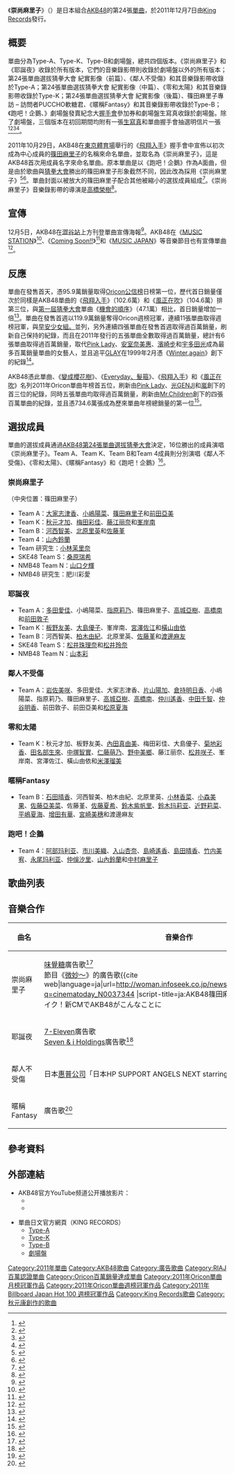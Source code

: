 {{NoteTA
|T=zh-hans:高高在上的麻里子;zh-hant:崇尚麻里子
|1=zh-hans:高高在上的麻里子;zh-hant:崇尚麻里子
}}
{{Infobox Single 
| Name           = 《崇尚麻里子》
| Caption        = 通常盘/Type-A
| Artist         = [[AKB48|AKB48]]
| Album          = [[1830m|1830m]]
| Cover          = 上からマリコ.jpg
| A-side         = 《崇尚麻里子》
| B-side         = 《耶誕夜》<br/>《鄰人不受傷》<br/>《零和太陽》<br/>《暱稱Fantasy》<br/>《跑吧！企鵝》
| Released       = 2011年12月7日
| Format         = [[單曲|單曲]]
| Recorded       = 2011年<br />{{JPN}}  
| Genre          = [[J-POP|J-POP]]
| Length         = 24:50（Type-A）<br/>26:19（Type-K）<br/>24:44（Type-B）
| Label          = [[King_Records|King Records]]
| Writer         = [[秋元康|秋元康]]（作詞）<br>川浦正大（作曲 #1）<br>奧田もとい（作曲 #2）<br>佐佐木裕（作曲 Type-A #3）<br>俊龍（作曲 Type-K #3）<br>小川コータ（作曲 Type-B #3）<br>[[織田哲郎|織田哲郎]]（作曲 劇場盤 #3）
| Producer       = 秋元康
| Certification  = *百萬（唱片，[[日本唱片協會|日本唱片協會]]）
*金（手機全曲下載、電腦下載，日本唱片協會）
| Chart position = *[[Oricon公信榜|Oricon]]：
** 單曲週榜第1名
** 單曲月榜第1名
** 單曲年榜第4名<small>（2011年）</small>
* [[日本告示牌|Billboard Japan]]：
** [[日本熱門100金曲榜|Hot 100]]週榜第1名
** Hot Top Airplay週榜第2名
** Hot Singles Sales週榜第1名
** Adult Contemporary Airplay週榜第1名
* [[RIAJ付費音樂下載榜|RIAJ付費音樂下載榜]]：
** 3位
| Last single    = 《[[風正在吹|風正在吹]]》<br/>（2011年）
| This single    = 《'''崇尚麻里子'''》<br/>（2011年）
| Next single    = 《[[GIVE_ME_FIVE!|GIVE ME FIVE!]]》<br/>（2012年）
| Misc           = 
}}
《'''崇尚麻里子'''》（{{lang-ja|上からマリコ}}）是日本組合[[AKB48|AKB48]]的第24張[[單曲|單曲]]，於2011年12月7日由[[King_Records|King Records]]發行。

== 概要 ==
單曲分為Type-A、Type-K、Type-B和劇場盤，總共四個版本。《崇尚麻里子》和《耶誕夜》收錄於所有版本，它們的音樂錄影帶則收錄於劇場盤以外的所有版本；第24張單曲選拔猜拳大會 紀實影像（前篇）、《鄰人不受傷》和其音樂錄影帶收錄於Type-A；第24張單曲選拔猜拳大會 紀實影像（中篇）、《零和太陽》和其音樂錄影帶收錄於Type-K；第24張單曲選拔猜拳大會 紀實影像（後篇）、篠田麻里子專訪 – 訪問者PUCCHO軟糖君、《暱稱Fantasy》和其音樂錄影帶收錄於Type-B；《跑吧！企鵝、》劇場盤發賣紀念大[[握手會|握手會]]參加券和劇場盤生寫真收錄於劇場盤。除了劇場盤，三個版本在初回期間均附有一張[[生寫真|生寫真]]和單曲握手會抽選明信片一張<ref>{{cite web |language=ja |url=http://www.kingrecords.co.jp/cs/g/gKIZM-135/ |script-title=ja:上からマリコ＜Ｔｙｐｅ－Ａ＞（マキシ＋ＤＶＤ複合） |publisher=[[King_Records|King Records]] |date=2011-12-07 |accessdate=2011-12-13 |archive-date=2019-11-30 |archive-url=https://web.archive.org/web/20191130192505/https://www.kingrecords.co.jp/cs/g/gKIZM-135/ |dead-url=no }}</ref><ref>{{cite web |language=ja |url=http://www.kingrecords.co.jp/cs/g/gKIZM-137/ |script-title=ja:上からマリコ＜Ｔｙｐｅ－Ｋ＞（マキシ＋ＤＶＤ複合） |publisher=[[King_Records|King Records]] |date=2011-12-07 |accessdate=2011-12-13 |archive-date=2019-11-30 |archive-url=https://web.archive.org/web/20191130105844/https://www.kingrecords.co.jp/cs/g/gKIZM-137/ |dead-url=no }}</ref><ref>{{cite web |language=ja |url=http://www.kingrecords.co.jp/cs/g/gKIZM-139/ |script-title=ja:上からマリコ＜Ｔｙｐｅ－Ｂ＞（マキシ＋ＤＶＤ複合） |publisher=[[King_Records|King Records]] |date=2011-12-07 |accessdate=2011-12-13 |archive-date=2019-11-30 |archive-url=https://web.archive.org/web/20191130222101/https://www.kingrecords.co.jp/cs/g/gKIZM-139/ |dead-url=no }}</ref><ref>{{cite web |language=ja |url=http://www.kingrecords.co.jp/cs/g/gNMAX-1121/ |script-title=ja:上からマリコ　　【劇場盤】 |publisher=[[King_Records|King Records]] |date=2011-12-07 |accessdate=2011-12-13 |archive-date=2019-10-21 |archive-url=https://web.archive.org/web/20191021084141/https://www.kingrecords.co.jp/cs/g/gNMAX-1121/ |dead-url=no }}</ref>。

2011年10月29日，AKB48在[[東京體育場|東京體育場]]舉行的《[[飛翔入手|飛翔入手]]》握手會中宣佈以初次成為中心成員的[[篠田麻里子|篠田麻里子]]的名稱來命名單曲，並取名為《崇尚麻里子》，這是AKB48首次用成員名字來命名單曲。原本單曲是以《跑吧！企鵝》作為A面曲，但是由於歌曲與[[AKB48第24張單曲選拔猜拳大會|猜拳大會]]勝出的篠田麻里子形象截然不同，因此改為採用《崇尚麻里子》<ref>{{cite web |language=ja |url=http://www.oricon.co.jp/news/music/2003236/full/ |script-title=ja:AKB次作は篠田麻里子の“初冠”シングル　じゃんけん選抜曲名は「上からマリコ」 |publisher=[[Oricon|Oricon]] |date=2011-10-29 |accessdate=2011-12-13 |archive-date=2013-11-08 |archive-url=https://web.archive.org/web/20131108145605/http://www.oricon.co.jp/news/music/2003236/full/ |dead-url=no }}</ref><ref>{{cite web |language=ja |url=http://www.oricon.co.jp/news/music/2003243/full/ |script-title=ja:AKB48、最新曲「風は吹いている」を1万5000人に初披露 |publisher=[[Oricon|Oricon]] |date=2011-10-29 |accessdate=2011-12-13 |archive-date=2012-01-02 |archive-url=https://web.archive.org/web/20120102234750/http://www.oricon.co.jp/news/music/2003243/full/ |dead-url=no }}</ref>。單曲封面以被放大的篠田麻里子配合其他被縮小的選拔成員組成<ref>{{cite web |language=ja |url=http://www.oricon.co.jp/news/music/2003514/full/ |script-title=ja:AKB篠田センター曲、ジャケ写公開　麻里子様がガリバーに!? |publisher=[[Oricon|Oricon]] |date=2011-11-09 |accessdate=2011-12-13 |archive-date=2012-04-22 |archive-url=https://web.archive.org/web/20120422221834/http://www.oricon.co.jp/news/music/2003514/full/ |dead-url=no }}</ref>。《崇尚麻里子》音樂錄影帶的導演是[[高橋榮樹|高橋榮樹]]<ref>{{cite web |language=ja |url=http://www.hotexpress.co.jp/news/111109_akb48/index.html |script-title=ja:「AKB48 セクシーな『上からマリコ』写真解禁、各曲参加者も」 |publisher=Hotexpress |date=2011-11-09 |accessdate=2011-12-13 |archive-url=https://web.archive.org/web/20160305015809/http://www.hotexpress.co.jp/news/111109_akb48/index.html |archive-date=2016-03-05 |dead-url=yes }}</ref>。

==宣傳==
12月5日，AKB48在[[澀谷站|澀谷站]]上方刊登單曲宣傳海報<ref>{{cite web |language=ja |url=http://www.oricon.co.jp/news/music/2004415/full/ |script-title=ja:渋谷に「上からマリコ」出現　JR渋谷駅初の天井ポスター |publisher=[[Oricon|Oricon]] |date=2011-12-05 |accessdate=2011-12-13 |archive-date=2013-06-28 |archive-url=https://web.archive.org/web/20130628070051/http://www.oricon.co.jp/news/music/2004415/full/ |dead-url=no }}</ref>。AKB48在《[[MUSIC_STATION|MUSIC STATION]]》<ref>{{cite web |language=ja |url=http://news.walkerplus.com/2011/1128/6/ |script-title=ja:[PR] 平野綾＆茅原実里スペシャル動画2012年1月5日まで！歌手デビュー直前の人気女優・武井咲が「Mステ」初登場！ |publisher=walkerplus |date=2011-11-28 |accessdate=2011-12-13 |archive-url=https://web.archive.org/web/20111128230659/http://news.walkerplus.com/2011/1128/6/ |archive-date=2011年11月28日 |dead-url=yes }}</ref>、《[[Coming_Soon!!|Coming Soon!!]]》<ref>{{cite web |language=ja |url=http://natalie.mu/music/news/60629 |script-title=ja:「カミスン！」に麻里子センターAKB48、ゆず、flumpool等 |publisher=natalie |date=2011-12-03 |accessdate=2011-12-13 |archive-date=2019-11-30 |archive-url=https://web.archive.org/web/20191130194110/https://natalie.mu/music/news/60629 |dead-url=no }}</ref>和《[[MUSIC_JAPAN|MUSIC JAPAN]]》等音樂節目也有宣傳單曲<ref>{{cite web |language=ja |url=http://natalie.mu/music/news/60913 |script-title=ja:次回「MJ」にPerfume、AKB、キスマイ、2PM、三代目JSB |publisher=natalie |date=2011-12-08 |accessdate=2011-12-13 |archive-date=2019-11-29 |archive-url=https://web.archive.org/web/20191129105932/https://natalie.mu/music/news/60913 |dead-url=no }}</ref>。

==反應==
單曲在發售首天，憑95.9萬銷量取得[[Oricon公信榜|Oricon公信榜]]日榜第一位，歷代首日銷量僅次於同樣是AKB48單曲的《[[飛翔入手|飛翔入手]]》（102.6萬）和《[[風正在吹|風正在吹]]》（104.6萬）排第三位，與[[AKB48第19張單曲選拔猜拳大會|第一屆猜拳大會]]單曲《[[機會的順序|機會的順序]]》（47.1萬）相比，首日銷量增加一倍<ref>{{cite web |language=ja |url=http://www.oricon.co.jp/news/rankmusic/2004505/full/ |script-title=ja:AKB48、篠田初センター曲が初日首位　初動売上歴代3位の95.9万枚 |publisher=[[Oricon|Oricon]] |date=2011-12-07 |accessdate=2011-12-13 |archive-date=2013-10-14 |archive-url=https://web.archive.org/web/20131014123000/http://www.oricon.co.jp/news/rankmusic/2004505/full/ |dead-url=no }}</ref>。單曲在發售首週以119.9萬銷量奪得Oricon週榜冠軍，連續11張單曲取得週榜冠軍，與[[早安少女組。|早安少女組。]]並列，另外連續四張單曲在發售首週取得過百萬銷量，刷新自己保持的紀錄，而且在2011年發行的五張單曲全數取得過百萬銷量，總計有6張單曲取得過百萬銷量，取代[[Pink_Lady|Pink Lady]]、[[安室奈美惠|安室奈美惠]]、[[濱崎步|濱崎步]]和[[宇多田光|宇多田光]]成為最多百萬銷量單曲的女藝人，並且追平[[GLAY|GLAY]]在1999年2月憑《[[Winter,again|Winter,again]]》創下的紀錄<ref>{{cite web |language=ja |url=http://www.oricon.co.jp/news/rankmusic/2004643/full/ |script-title=ja:【オリコン】AKB48、初の4作連続“初週ミリオン”　今年全5曲が100万枚突破の快挙 |publisher=[[Oricon|Oricon]] |date=2011-12-13 |accessdate=2011-12-13 |archive-date=2013-05-14 |archive-url=https://web.archive.org/web/20130514010453/http://www.oricon.co.jp/news/rankmusic/2004643/full/ |dead-url=no }}</ref>。

AKB48憑此單曲、《[[變成櫻花樹|變成櫻花樹]]》、《[[Everyday、髮箍|Everyday、髮箍]]》、《[[飛翔入手|飛翔入手]]》和《[[風正在吹|風正在吹]]》名列2011年Oricon單曲年榜首五位，刷新由[[Pink_Lady|Pink Lady]]、[[光GENJI|光GENJI]]和[[嵐|嵐]]創下的首三位的紀錄，同時五張單曲均取得過百萬銷量，刷新由[[Mr.Children|Mr.Children]]創下的四張百萬單曲的紀錄，並且憑734.6萬張成為歷來單曲年榜總銷量的第一位<ref>{{cite web |language=ja |url=http://www.oricon.co.jp/news/rankmusic/2004833/full/?id=TOP1 |script-title=ja:【オリコン年間】AKB48、史上初の年間シングルTOP5独占　総売上162.8億円で7冠 |publisher=[[Oricon|Oricon]] |date=2011-12-19 |accessdate=2011-12-19 |archive-date=2013-11-08 |archive-url=https://web.archive.org/web/20131108202944/http://www.oricon.co.jp/news/rankmusic/2004833/full/?id=TOP1 |dead-url=no }}</ref>。

== 選拔成員 ==
單曲的選拔成員通過[[AKB48第24張單曲選拔猜拳大會|AKB48第24張單曲選拔猜拳大會]]決定，16位勝出的成員演唱《崇尚麻里子》。Team A、Team K、Team B和Team 4成員則分別演唱《鄰人不受傷》、《零和太陽》、《暱稱Fantasy》和《跑吧！企鵝》<ref>{{cite web |language=ja |url=http://natalie.mu/music/news/59315 |script-title=ja:AKB48「上からマリコ」CDジャケットに巨大マリコ登場 |publisher=natalie |date=2011-11-09 |accessdate=2011-12-13 |archive-date=2019-12-01 |archive-url=https://web.archive.org/web/20191201125818/https://natalie.mu/music/news/59315 |dead-url=no }}</ref>。

=== 崇尚麻里子 ===
（中央位置：篠田麻里子）
* Team A：[[大家志津香|大家志津香]]、[[小嶋陽菜|小嶋陽菜]]、[[篠田麻里子|篠田麻里子]]和[[前田亞美|前田亞美]]
* Team K：[[秋元才加|秋元才加]]、[[梅田彩佳|梅田彩佳]]、[[藤江丽奈|藤江丽奈]]和[[峯岸南|峯岸南]]
* Team B：[[河西智美|河西智美]]、[[北原里英|北原里英]]和[[佐藤堇|佐藤堇]]
* Team 4：[[山內鈴蘭|山內鈴蘭]]
* Team 研究生：[[小林茉里奈|小林茉里奈]]
* SKE48 Team S：[[桑原瑞希|桑原瑞希]]
* NMB48 Team N：[[山口夕輝|山口夕輝]]
* NMB48 研究生：肥川彩愛

=== 耶誕夜 ===
* Team A：[[多田愛佳|多田愛佳]]、小嶋陽菜、[[指原莉乃|指原莉乃]]、篠田麻里子、[[高城亞樹|高城亞樹]]、[[高橋南|高橋南]]和[[前田敦子|前田敦子]]
* Team K：[[板野友美|板野友美]]、[[大島優子|大島優子]]、峯岸南、[[宮澤佐江|宮澤佐江]]和[[橫山由依|橫山由依]]
* Team B：河西智美、[[柏木由紀|柏木由紀]]、北原里英、[[佐藤堇|佐藤堇]]和[[渡邊麻友|渡邊麻友]]
* SKE48 Team S：[[松井珠理奈|松井珠理奈]]和[[松井玲奈|松井玲奈]]
* NMB48 Team N：[[山本彩|山本彩]]

=== 鄰人不受傷 ===
* Team A：[[岩佐美咲|岩佐美咲]]、多田愛佳、大家志津香、[[片山陽加|片山陽加]]、[[倉持明日香|倉持明日香]]、小嶋陽菜、指原莉乃、篠田麻里子、[[高城亞樹|高城亞樹]]、[[高橋南|高橋南]]、[[仲川遙香|仲川遙香]]、[[中田千智|中田千智]]、[[仲谷明香|仲谷明香]]、前田敦子、前田亞美和[[松原夏海|松原夏海]]

=== 零和太陽 ===
* Team K：秋元才加、板野友美、[[內田真由美|內田真由美]]、梅田彩佳、大島優子、[[菊地彩香|菊地彩香]]、[[田名部生來|田名部生來]]、[[中塚智實|中塚智實]]、[[仁藤萌乃|仁藤萌乃]]、[[野中美鄉|野中美鄉]]、藤江丽奈、[[松井咲子|松井咲子]]、峯岸南、宮澤佐江、橫山由依和[[米澤瑠美|米澤瑠美]]

=== 暱稱Fantasy ===
* Team B：[[石田晴香|石田晴香]]、河西智美、柏木由紀、北原里英、[[小林香菜|小林香菜]]、[[小森美果|小森美果]]、[[佐藤亞美菜|佐藤亞美菜]]、佐藤堇、[[佐藤夏希|佐藤夏希]]、[[鈴木紫帆里|鈴木紫帆里]]、[[鈴木玛莉亚|鈴木玛莉亚]]、[[近野莉菜|近野莉菜]]、[[平嶋夏海|平嶋夏海]]、[[增田有華|增田有華]]、[[宮崎美穗|宮崎美穗]]和渡邊麻友

=== 跑吧！企鵝 ===
* Team 4：[[阿部玛利亚|阿部玛利亚]]、[[市川美織|市川美織]]、[[入山杏奈|入山杏奈]]、[[島崎遙香|島崎遙香]]、[[島田晴香|島田晴香]]、[[竹内美宥|竹内美宥]]、[[永尾玛利亚|永尾玛利亚]]、[[仲俁汐里|仲俁汐里]]、[[山內鈴蘭|山內鈴蘭]]和[[中村麻里子|中村麻里子]]

== 歌曲列表 ==
{{tracklist
| headline        =Type-A
| extra_column=編曲
| total_length    = 
| title1          = '''《崇尚麻里子》'''（{{lang|ja|上からマリコ}}）
| lyrics1         = [[秋元康|秋元康]]
| music1 = 川浦正大
| extra1          = 生田真心
| length1         = 4:37
| title2          = '''《耶誕夜》'''（{{lang|ja|ノエルの夜}}）
| lyrics2         = 秋元康
| music2 =奧田もとい
| extra2          = 若田部誠
| length2         = 4:08
| title3          = '''《鄰人不受傷》'''（{{lang|ja|隣人は傷つかない}}）
| lyrics3         = 秋元康
| music3 =佐佐木裕
| extra3          = 佐佐木裕
| length3         = 3:31
| title4          = 《崇尚麻里子》（純音樂）
| lyrics4         = 
| music4          = 川浦正大
| extra4          = 生田真心
| length4         =  4:37
| title5          = 《耶誕夜》（純音樂）
| lyrics5         = 
| music5          = 奧田もとい
| extra5          = 若田部誠
| length5         = 4:08
| title6          = 《鄰人不受傷》（純音樂）
| lyrics6         = 
| music6          = 佐佐木裕
| extra6          = 佐佐木裕
| length6         = 3:31
}}

{{tracklist
| headline        =Type-K
| extra_column=編曲
| total_length    = 
| title1          = '''《崇尚麻里子》'''
| lyrics1         = 秋元康
| music1 = 川浦正大
| extra1          = 生田真心
| length1         = 4:37
| title2          = '''《耶誕夜》'''
| lyrics2         = 秋元康
| music2 =奧田もとい
| extra2          = 若田部誠
| length2         = 4:08
| title3          = '''《零和太陽》'''（{{lang|ja|ゼロサム太陽}}）
| lyrics3         = 秋元康
| music3 =俊龍
| extra3          = Sizuk
| length3         = 4:14
| title4          = 《崇尚麻里子》（純音樂）
| lyrics4         = 
| music4          = 川浦正大
| extra4          = 生田真心
| length4         =  4:37
| title5          = 《耶誕夜》（純音樂）
| lyrics5         = 
| music5          = 奧田もとい
| extra5          = 若田部誠
| length5         = 4:08
| title6          = 《零和太陽》（純音樂）
| lyrics6         = 
| music6          = 俊龍
| extra6          = Sizuk
| length6         = 4:14
}}

{{tracklist
| headline        =Type-B
| extra_column=編曲
| total_length    = 
| title1          = '''《崇尚麻里子》'''
| lyrics1         = 秋元康
| music1 = 川浦正大
| extra1          =生田真心
| length1         = 4:37
| title2          = '''《耶誕夜》'''
| lyrics2         = 秋元康
| music2 =奧田もとい
| extra2          = 若田部誠
| length2         = 4:08
| title3          = '''《呼び捨てファンタジー》'''（{{lang|ja|呼び捨てファンタジー}}）
| lyrics3         = 秋元康
| music3 =小川コータ
| extra3          = {{Link-ja|野中「まさ」雄一|野中“まさ”雄一}}
| length3         = 3:27
| title4          = 《崇尚麻里子》（純音樂）
| lyrics4         = 
| music4          = 川浦正大
| extra4          = 生田真心
| length4         =  4:37
| title5          = 《耶誕夜》（純音樂）
| lyrics5         = 
| music5          = 奧田もとい
| extra5          = 若田部誠
| length5         = 4:08
| title6          = 《呼び捨てファンタジー》（純音樂）
| lyrics6         = 
| music6          = 小川コータ
| extra6          = 野中「まさ」雄一
| length6         = 3:27
}}

{{tracklist
| headline        =劇場盤
| extra_column=編曲
| total_length    = 
| title1          = '''《崇尚麻里子》'''
| lyrics1         = 秋元康
| music1 = 川浦正大
| extra1          = 生田真心
| length1         = 4:37
| title2          = '''《耶誕夜》'''
| lyrics2         = 秋元康
| music2 =奧田もとい
| extra2          = 若田部誠
| length2         = 4:08
| title3          = '''《跑吧！企鵝》'''（{{lang|ja|走れ!ペンギン}}）
| lyrics3         = 秋元康
| music3 =[[織田哲郎|織田哲郎]]
| extra3          = 野中「まさ」雄一
| length3         = 4:03
| title4          = 《崇尚麻里子》（純音樂）
| lyrics4         = 
| music4          = 川浦正大
| extra4          = 生田真心
| length4         = 4:37
| title5          = 《耶誕夜》（純音樂）
| lyrics5         = 
| music5          = 奧田もとい
| extra5          = 若田部誠
| length5         = 4:08
| title6          = 《跑吧！企鵝》（純音樂）
| lyrics6         = 
| music6          = 織田哲郎
| extra6          = 野中「まさ」雄一
| length6         = 4:03
}}

==音樂合作==
{| class="wikitable"
|-
! 曲名 !! 音樂合作
|-
|崇尚麻里子||
[[味覺糖|味覺糖]]廣告歌<ref>{{cite web|language=ja|url=http://www.oricon.co.jp/news/movie/2003807/full/ |script-title=ja:AKB48・篠田麻里子、上から目線で挑発「好きなんでしょ？」 |publisher=[[Oricon|Oricon]] |date=2011-11-17 |accessdate=2011-12-13}}</ref><br/>{{Link-ja|光TV|ひかりTV}}節目《[[微妙～|微妙～]]》的廣告歌<ref>{{cite web|language=ja|url=http://woman.infoseek.co.jp/news/entertainment/story.html?q=cinematoday_N0037344 |script-title=ja:AKB48篠田麻里子が自ら進んでおやじメイク！新CMでAKB48がこんなことに!! |publisher=infoseek |date=2011-11-28 |accessdate=2011-12-13}}{{dead link|date=November 2017}}</ref>
|-
|耶誕夜||
[[7-Eleven|7-Eleven]]廣告歌<br/>[[Seven_&_i_Holdings|Seven & i Holdings]]廣告歌<ref>{{cite web |language=ja |url=http://natalie.mu/music/news/59452 |script-title=ja:今年のAKB48コラボXmasケーキは秘密メッセージCD付き |publisher=natalie |date=2011-12-11 |accessdate=2011-12-13 |archive-date=2019-12-02 |archive-url=https://web.archive.org/web/20191202091504/https://natalie.mu/music/news/59452 |dead-url=no }}</ref>
|-
|鄰人不受傷||
日本[[惠普公司|惠普公司]]「日本HP SUPPORT ANGELS NEXT starring AKB48」廣告歌<ref>{{cite web|language=ja |url=http://sankei.jp.msn.com/economy/news/111210/biz11121012000003-n1.htm |script-title=ja:コスプレで宙を舞うＡＫＢ４８　ＰＣも優しく教えてあげる♪ |publisher=MSN |date=2011-12-10 |accessdate=2011-12-13 |deadurl=yes |archiveurl=https://web.archive.org/web/20111213101439/http://sankei.jp.msn.com/economy/news/111210/biz11121012000003-n1.htm |archivedate=2011-12-13 }}</ref>
|-
|暱稱Fantasy||
{{Link-ja|家庭教師Try|家庭教師のトライ}}廣告歌<ref>{{cite web |language=ja |url=http://www.trygroup.co.jp/cm/video/cm28/player_high.html |script-title=ja:家庭教師のトライ |publisher=家庭教師のトライ |date=2011-11-26 |accessdate=2011-12-13 |archive-url=https://web.archive.org/web/20111204033305/http://www.trygroup.co.jp/cm/video/cm28/player_high.html |archive-date=2011-12-04 |dead-url=yes }}</ref>
|}

== 參考資料 ==
{{Reflist}}

== 外部連結 ==
*AKB48官方YouTube频道公开播放影片：
** {{YouTube|-7YJkt-4R1A| 《崇尚麻里子》PV}}
** {{YouTube|BhCYmRiYP8Y| 《耶誕夜》PV預覽版}}

* 單曲日文官方網頁（KING RECORDS）{{ja}}
** [http://www.kingrecords.co.jp/cs/g/gKIZM-135/ Type-A] {{Wayback|url=http://www.kingrecords.co.jp/cs/g/gKIZM-135/ |date=20191130192505 }}
** [http://www.kingrecords.co.jp/cs/g/gKIZM-137/ Type-K] {{Wayback|url=http://www.kingrecords.co.jp/cs/g/gKIZM-137/ |date=20191130105844 }}
** [http://www.kingrecords.co.jp/cs/g/gKIZM-139/ Type-B] {{Wayback|url=http://www.kingrecords.co.jp/cs/g/gKIZM-139/ |date=20191130222101 }}
** [http://www.kingrecords.co.jp/cs/g/gNMAX-1121/ 劇場盤] {{Wayback|url=http://www.kingrecords.co.jp/cs/g/gNMAX-1121/ |date=20191021084141 }}

{{AKB48歌曲}}
{{SKE48}}
{{NMB48}}
{{Oricon單曲月榜冠軍 (2010年代前期)|2011年12月}}
{{Oricon單曲週榜冠軍 (2011年)|2011年12月19日}}
{{Billboard JAPAN Hot 100 週榜冠軍 (2011年)|2011年12月19日}}

{{DEFAULTSORT:Ue kara Mariko}}
[[Category:2011年單曲|Category:2011年單曲]]
[[Category:AKB48歌曲|Category:AKB48歌曲]]
[[Category:廣告歌曲|Category:廣告歌曲]]
[[Category:RIAJ百萬認證單曲|Category:RIAJ百萬認證單曲]]
[[Category:Oricon百萬銷量達成單曲|Category:Oricon百萬銷量達成單曲]]
[[Category:2011年Oricon單曲月榜冠軍作品|Category:2011年Oricon單曲月榜冠軍作品]]
[[Category:2011年Oricon單曲週榜冠軍作品|Category:2011年Oricon單曲週榜冠軍作品]]
[[Category:2011年_Billboard_Japan_Hot_100_週榜冠軍作品|Category:2011年 Billboard Japan Hot 100 週榜冠軍作品]]
[[Category:King_Records歌曲|Category:King Records歌曲]]
[[Category:秋元康創作的歌曲|Category:秋元康創作的歌曲]]